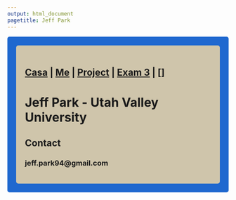 ```yaml
---
output: html_document
pagetitle: Jeff Park
---
```



<style type="text/css">
.main-container {
  max-width: 1800px;
  margin-left: auto;
  margin-right: auto;
}
</style>

<style>
div.gray { background-color:#1f68cf; border-radius: 5px; padding: 20px;}
</style>
<div class = "gray">


<style>
div.blue { background-color:#cfc5ab; border-radius: 5px; padding: 20px;}
</style>
<div class = "blue">

## [Casa](http://falconer94.github.io/) | [Me](http://falconer94.github.io/About_Me/) | [Project](https://falconer94.github.io/Project) | [Exam 3](https://falconer94.github.io/Exam_3) | []

# **Jeff Park - Utah Valley University**

## **Contact**
### jeff.park94@gmail.com